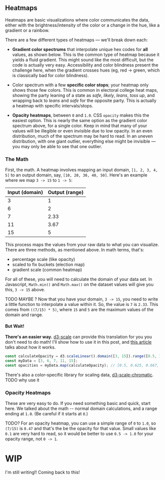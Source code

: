 

## Heatmaps

Heatmaps are basic visualizations where color communicates the data, either with
the brightness/intensity of the color or a change in the hue, like a gradient or
a rainbow.

There are a few different types of heatmaps &mdash; we'll break down each:

- **Gradient color spectrums** that interpolate unique hex codes for **all** values, as shown below. This is the common
  type of heatmap because it yields a fluid gradient. This might sound like the most difficult, but the
  code is actually very easy. Accessibility and color blindness present the challenge here, when the gradient
  crosses hues (eg, red -> green, which is classically bad for color blindness).

- Color spectrum with a few **specific color stops**; your heatmap only shows those few colors.
  This is common in <ImageTooltip imgSrc={electoralMap} href='https://270towin.com/' source='270toWin'>electoral college heat maps</ImageTooltip>,
  showing the party leaning of a state as _safe_, _likely_, _leans_, _toss up_, and
  wrapping back to _leans_ and _safe_ for the opposite party. This is
  actually a heatmap with specific intervals/stops.

- **Opacity heatmaps**, between `0` and `1.0`. CSS `opacity` makes this the easiest option. This is nearly
  the same option as the gradient color spectrum above, for a single color. Keep in mind that many of your
  values will be illegible or even invisible due to low opacity. In an even distribution, much of the spectrum
  may be hard to read. In an uneven distribution, with one giant outlier, everything else might be
  invisible &mdash; you may only be able to see that one outlier.

### The Math

First, the math. A heatmap involves mapping an input domain, `[1, 2, 3, 4, 5]` to an output domain,
say, `[10, 20, 30, 40, 50]`. Here's an example where we map `3 -> 15` to `1 -> 5`:

| Input (domain) | Output (range) |
| -------------- | -------------- |
| 3              | 1              |
| 6              | 2              |
| 7              | 2.33           |
| 11             | 3.67           |
| 15             | 5              |

This process maps the values from your raw data to what you can visualize. There are three methods,
as mentioned above. In math terms, that's:

- percentage scale (like opacity)
- scaled to fix buckets (election map)
- gradient scale (common heatmap)

For all of these, you will need to calculate the domain of your data set. In Javascript, `Math.min()` and
`Math.max()` on the dataset values will give you this, `3 -> 15` above.

TODO MAYBE ? Now that you have your domain, `3 -> 15`, you need to write a little function to interpolate a value within
it. So, the value is `7` is `2.33`. This comes from `((7/15) * 5)`, where `15` and `5` are the maximum values of the
domain and range.

#### But Wait!

**There's an easier way.** [d3-scale](https://github.com/d3/d3-scale) can provide this translation for you
you don't need to do math! I'll show how to use it in this post, and [this article](https://medium.com/@mbostock/introducing-d3-scale-61980c51545f)
talks about how it works.

```javascript
const calculateOpacity = d3.scaleLinear().domain([3, 15]).range([0.5, 1]);
const myData = [3, 6, 7, 11, 15];
const opacities = myData.map(calculateOpacity); // [0.5, 0.625, 0.667, 0.833, 1]
```

There's also a color-specific library for scaling data, [d3-scale-chromatic](https://github.com/d3/d3-scale-chromatic). TODO why use it

### Opacity Heatmaps

These are very easy to do. If you need something basic and quick, start here. We talked about the math -- normal
domain calculations, and a range ending at `1.0`. (Be careful if it starts at `0`.)

TODO? For an opacity heatmap, you can use a simple range of `0` to `1.0`, so `(7/15)` is `0.47` and that's the
be the opacity for that value. Small values like `0.1` are very hard to read, so it would be better to
use `0.5 -> 1.0` for your opacity range, not `0 -> 1`.

# WIP

I'm still writing!! Coming back to this!
